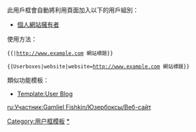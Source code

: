<noinclude>{{template doc page viewed directly}}</noinclude>

此用戶框會自動將利用頁面加入以下的用戶組別：
*[[:Category:個人網站擁有者|個人網站擁有者]]

使用方法：
 &#123;&#123;{{PAGENAME}}|http://www.example.com 網站標題&#125;&#125;

 &#123;&#123;Userboxes|website|website=http://www.example.com 網站標題&#125;&#125;

類似功能模板：
*[[Template:User Blog]]

<includeonly>
<!-- 請在此線底下增加分類 -->
[[Category:用户框模板]]
[[Category:個人網站擁有者|*]]

[[ru:Участник:Gamliel Fishkin/Юзербоксы/Веб-сайт]]
</includeonly>